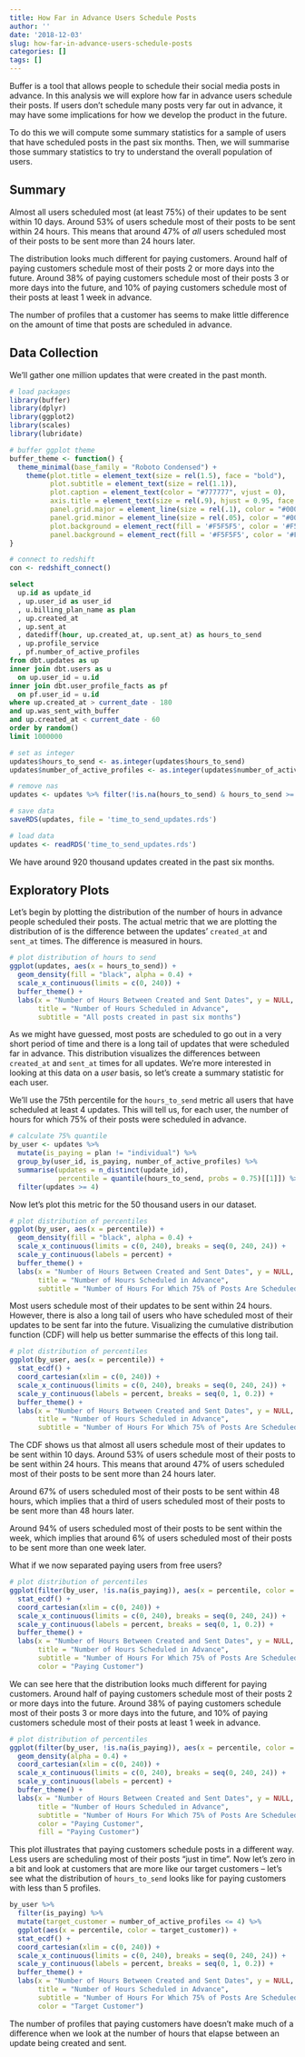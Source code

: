 ```yaml
---
title: How Far in Advance Users Schedule Posts
author: ''
date: '2018-12-03'
slug: how-far-in-advance-users-schedule-posts
categories: []
tags: []
---
```


Buffer is a tool that allows people to schedule their social media posts in advance. In this analysis we will explore how far in advance users schedule their posts. If users don't schedule many posts very far out in advance, it may have some implications for how we develop the product in the future.

To do this we will compute some summary statistics for a sample of users that have scheduled posts in the past six months. Then, we will summarise those summary statistics to try to understand the overall population of users.

## Summary
Almost all users scheduled most (at least 75%) of their updates to be sent within 10 days. Around 53% of users schedule most of their posts to be sent within 24 hours. This means that around 47% of _all_ users scheduled most of their posts to be sent more than 24 hours later. 

The distribution looks much different for paying customers. Around half of paying customers schedule most of their posts 2 or more days into the future. Around 38% of paying customers schedule most of their posts 3 or more days into the future, and 10% of paying customers schedule most of their posts at least 1 week in advance. 

The number of profiles that a customer has seems to make little difference on the amount of time that posts are scheduled in advance.

## Data Collection
We'll gather one million updates that were created in the past month.

```r
# load packages
library(buffer)
library(dplyr)
library(ggplot2)
library(scales)
library(lubridate)

# buffer ggplot theme
buffer_theme <- function() {
  theme_minimal(base_family = "Roboto Condensed") +
    theme(plot.title = element_text(size = rel(1.5), face = "bold"),
          plot.subtitle = element_text(size = rel(1.1)),
          plot.caption = element_text(color = "#777777", vjust = 0),
          axis.title = element_text(size = rel(.9), hjust = 0.95, face = "italic"),
          panel.grid.major = element_line(size = rel(.1), color = "#000000"),
          panel.grid.minor = element_line(size = rel(.05), color = "#000000"),
          plot.background = element_rect(fill = '#F5F5F5', color = '#F5F5F5'),
          panel.background = element_rect(fill = '#F5F5F5', color = '#F5F5F5'))
}
```

```r
# connect to redshift
con <- redshift_connect()
```

```sql
select 
  up.id as update_id
  , up.user_id as user_id
  , u.billing_plan_name as plan
  , up.created_at
  , up.sent_at
  , datediff(hour, up.created_at, up.sent_at) as hours_to_send
  , up.profile_service
  , pf.number_of_active_profiles
from dbt.updates as up
inner join dbt.users as u
  on up.user_id = u.id
inner join dbt.user_profile_facts as pf
  on pf.user_id = u.id
where up.created_at > current_date - 180
and up.was_sent_with_buffer
and up.created_at < current_date - 60
order by random()
limit 1000000
```

```r
# set as integer
updates$hours_to_send <- as.integer(updates$hours_to_send)
updates$number_of_active_profiles <- as.integer(updates$number_of_active_profiles)

# remove nas
updates <- updates %>% filter(!is.na(hours_to_send) & hours_to_send >= 0)

# save data
saveRDS(updates, file = 'time_to_send_updates.rds')
```

```r
# load data
updates <- readRDS('time_to_send_updates.rds')
```

We have around 920 thousand updates created in the past six months. 

## Exploratory Plots
Let's begin by plotting the distribution of the number of hours in advance people scheduled their posts. The actual metric that we are plotting the distribution of is the difference between the updates' `created_at` and `sent_at` times. The difference is measured in hours.

```r
# plot distribution of hours to send
ggplot(updates, aes(x = hours_to_send)) +
  geom_density(fill = "black", alpha = 0.4) +
  scale_x_continuous(limits = c(0, 240)) +
  buffer_theme() +
  labs(x = "Number of Hours Between Created and Sent Dates", y = NULL,
       title = "Number of Hours Scheduled in Advance",
       subtitle = "All posts created in past six months")
```

As we might have guessed, most posts are scheduled to go out in a very short period of time and there is a long tail of updates that were scheduled far in advance. This distribution visualizes the differences between `created_at` and `sent_at` times for all updates. We're more interested in looking at this data on a _user_ basis, so let's create a summary statistic for each user.

We'll use the 75th percentile for the `hours_to_send` metric all users that have scheduled at least 4 updates. This will tell us, for each user, the number of hours for which 75% of their posts were scheduled in advance.

```r
# calculate 75% quantile
by_user <- updates %>% 
  mutate(is_paying = plan != "individual") %>% 
  group_by(user_id, is_paying, number_of_active_profiles) %>% 
  summarise(updates = n_distinct(update_id),
            percentile = quantile(hours_to_send, probs = 0.75)[[1]]) %>% 
  filter(updates >= 4)
```

Now let's plot this metric for the 50 thousand users in our dataset.

```r
# plot distribution of percentiles
ggplot(by_user, aes(x = percentile)) +
  geom_density(fill = "black", alpha = 0.4) +
  scale_x_continuous(limits = c(0, 240), breaks = seq(0, 240, 24)) +
  scale_y_continuous(labels = percent) +
  buffer_theme() +
  labs(x = "Number of Hours Between Created and Sent Dates", y = NULL,
       title = "Number of Hours Scheduled in Advance",
       subtitle = "Number of Hours For Which 75% of Posts Are Scheduled In Advance")
```

Most users schedule most of their updates to be sent within 24 hours. However, there is also a long tail of users who have scheduled most of their updates to be sent far into the future. Visualizing the cumulative distribution function (CDF) will help us better summarise the effects of this long tail.

```r
# plot distribution of percentiles
ggplot(by_user, aes(x = percentile)) +
  stat_ecdf() +
  coord_cartesian(xlim = c(0, 240)) +
  scale_x_continuous(limits = c(0, 240), breaks = seq(0, 240, 24)) +
  scale_y_continuous(labels = percent, breaks = seq(0, 1, 0.2)) +
  buffer_theme() +
  labs(x = "Number of Hours Between Created and Sent Dates", y = NULL,
       title = "Number of Hours Scheduled in Advance",
       subtitle = "Number of Hours For Which 75% of Posts Are Scheduled In Advance")
```

The CDF shows us that almost all users schedule most of their updates to be sent within 10 days. Around 53% of users schedule most of their posts to be sent within 24 hours. This means that around 47% of users scheduled most of their posts to be sent more than 24 hours later. 

Around 67% of users scheduled most of their posts to be sent within 48 hours, which implies that a third of users scheduled most of their posts to be sent more than 48 hours later.

Around 94% of users scheduled most of their posts to be sent within the week, which implies that around 6% of users scheduled most of their posts to be sent more than one week later.

What if we now separated paying users from free users?

```r
# plot distribution of percentiles
ggplot(filter(by_user, !is.na(is_paying)), aes(x = percentile, color = is_paying)) +
  stat_ecdf() +
  coord_cartesian(xlim = c(0, 240)) +
  scale_x_continuous(limits = c(0, 240), breaks = seq(0, 240, 24)) +
  scale_y_continuous(labels = percent, breaks = seq(0, 1, 0.2)) +
  buffer_theme() +
  labs(x = "Number of Hours Between Created and Sent Dates", y = NULL,
       title = "Number of Hours Scheduled in Advance",
       subtitle = "Number of Hours For Which 75% of Posts Are Scheduled In Advance",
       color = "Paying Customer")
```

We can see here that the distribution looks much different for paying customers. Around half of paying customers schedule most of their posts 2 or more days into the future. Around 38% of paying customers schedule most of their posts 3 or more days into the future, and 10% of paying customers schedule most of their posts at least 1 week in advance. 

```r
# plot distribution of percentiles
ggplot(filter(by_user, !is.na(is_paying)), aes(x = percentile, color = is_paying, fill = is_paying)) +
  geom_density(alpha = 0.4) +
  coord_cartesian(xlim = c(0, 240)) +
  scale_x_continuous(limits = c(0, 240), breaks = seq(0, 240, 24)) +
  scale_y_continuous(labels = percent) +
  buffer_theme() +
  labs(x = "Number of Hours Between Created and Sent Dates", y = NULL,
       title = "Number of Hours Scheduled in Advance",
       subtitle = "Number of Hours For Which 75% of Posts Are Scheduled In Advance",
       color = "Paying Customer",
       fill = "Paying Customer")
```

This plot illustrates that paying customers schedule posts in a different way. Less users are scheduling most of their posts "just in time". Now let's zero in a bit and look at customers that are more like our target customers -- let's see what the distribution of `hours_to_send` looks like for paying customers with less than 5 profiles.

```r
by_user %>% 
  filter(is_paying) %>% 
  mutate(target_customer = number_of_active_profiles <= 4) %>% 
  ggplot(aes(x = percentile, color = target_customer)) +
  stat_ecdf() +
  coord_cartesian(xlim = c(0, 240)) +
  scale_x_continuous(limits = c(0, 240), breaks = seq(0, 240, 24)) +
  scale_y_continuous(labels = percent, breaks = seq(0, 1, 0.2)) +
  buffer_theme() +
  labs(x = "Number of Hours Between Created and Sent Dates", y = NULL,
       title = "Number of Hours Scheduled in Advance",
       subtitle = "Number of Hours For Which 75% of Posts Are Scheduled In Advance",
       color = "Target Customer")
```

The number of profiles that paying customers have doesn't make much of a difference when we look at the number of hours that elapse between an update being created and sent.